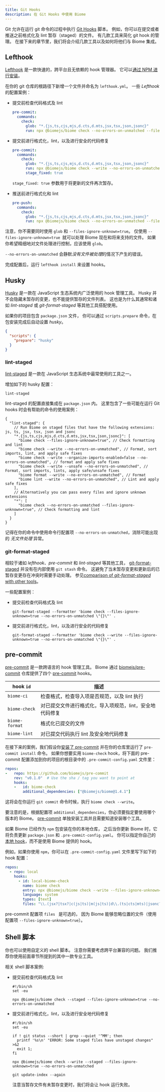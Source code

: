 ```yaml
---
title: Git Hooks
description: 在 Git Hooks 中使用 Biome
---
```


Git 允许在运行 git 命令的过程中执行 [Git Hooks](https://git-scm.com/book/en/v2/Customizing-Git-Git-Hooks) 脚本。
例如，你可以在提交或者推送之前格式化及 lint 暂存（staged）的文件。
有几款工具来简化 git hook 的管理。
在接下来的章节里，我们将会介绍几款工具以及如何将他们与 Biome 集成。


## Lefthook

[Lefthook](https://github.com/evilmartians/lefthook) 是一款快速的，跨平台且无依赖的 hook 管理器。
它可以[通过 NPM 进行安装](https://github.com/evilmartians/lefthook#install)。

在你的 git 仓库的根路径下新增一个文件并命名为 `lefthook.yml`。
一些 _Lefthook_ 的配置案例：

- 提交前检查代码格式及 lint

  ```yaml title="lefthook.yml"
  pre-commit:
    commands:
      check:
        glob: "*.{js,ts,cjs,mjs,d.cts,d.mts,jsx,tsx,json,jsonc}"
        run: npx @biomejs/biome check --no-errors-on-unmatched --files-ignore-unknown=true --colors=off {staged_files}
  ```

- 提交前进行格式化，lint，以及进行安全的代码修复

  ```yaml title="lefthook.yml"
  pre-commit:
    commands:
      check:
        glob: "*.{js,ts,cjs,mjs,d.cts,d.mts,jsx,tsx,json,jsonc}"
        run: npx @biomejs/biome check --write --no-errors-on-unmatched --files-ignore-unknown=true --colors=off {staged_files}
        stage_fixed: true
  ```

  `stage_fixed: true` 参数用于将更新的文件再次暂存。

- 推送前进行格式化和 lint

  ```yaml title="lefthook.yml"
  pre-push:
    commands:
      check:
        glob: "*.{js,ts,cjs,mjs,d.cts,d.mts,jsx,tsx,json,jsonc}"
        run: npx @biomejs/biome check --no-errors-on-unmatched --files-ignore-unknown=true --colors=off {push_files}
  ```

注意，你不需要同时使用 `glob` 和 `--files-ignore-unknown=true`。
仅使用 `--files-ignore-unknown=true `就可以处理 Biome 现在和将来支持的文件。
如果你希望精细地对文件处理进行控制，应该使用 `glob`。

`--no-errors-on-unmatched` 会静默*没有文件被处理*的情况下产生的错误。

完成配置后，运行 `lefthook install` 来设置 hooks。


## Husky

[Husky](https://github.com/typicode/husky) 是一款在 JavaScript 生态系统内广泛使用的 hook 管理工具。
Husky 并不会隐藏未暂存的变更，也不能提供暂存的文件列表。
这也是为什么其通常和诸如 _lint-staged_ 或 _git-format-staged_ 等其他工具搭配使用。

如果你的项目包含 `package.json` 文件，
你可以通过 `scripts.prepare` 命令，在包安装完成后自动设置 _husky_。

```json title="package.json"
{
  "scripts": {
    "prepare": "husky"
  }
}
```

### lint-staged

[lint-staged](https://github.com/lint-staged/lint-staged) 是一款在 JavaScript 生态系统中最常使用的工具之一。

增加如下的 husky 配置：

```shell title=".husky/pre-commit"
lint-staged
```

lint-staged 的配置直接集成在 `package.json` 内。
这里包含了一些可能在运行 Git hooks 时会有帮助的命令的使用案例：

```jsonc title="package.json"
{
  "lint-staged": {
    // Run Biome on staged files that have the following extensions: js, ts, jsx, tsx, json and jsonc
    "*.{js,ts,cjs,mjs,d.cts,d.mts,jsx,tsx,json,jsonc}": [
      "biome check --files-ignore-unknown=true", // Check formatting and lint
      "biome check --write --no-errors-on-unmatched", // Format, sort imports, lint, and apply safe fixes
      "biome check --write --organize-imports-enabled=false --no-errors-on-unmatched", // format and apply safe fixes
      "biome check --write --unsafe --no-errors-on-unmatched", // Format, sort imports, lints, apply safe/unsafe fixes
      "biome format --write --no-errors-on-unmatched", // Format
      "biome lint --write --no-errors-on-unmatched", // Lint and apply safe fixes
    ],
    // Alternatively you can pass every files and ignore unknown extensions
    "*": [
      "biome check --no-errors-on-unmatched --files-ignore-unknown=true", // Check formatting and lint
    ]
  }
}
```

记得在你的命令中使用命令行配置项 `--no-errors-on-unmatched`，消除可能出现的 *无文件处理* 异常。


### git-format-staged

相较于诸如 _lefthook_、_pre-commit_ 和 _lint-staged_ 等其他工具，
[git-format-staged](https://github.com/hallettj/git-format-staged) 并没有在内部使用 `git stash` 命令。
这避免了当未暂存变更和更新后的已暂存变更存在冲突时需要手动处理。
参见[comparison of _git-format-staged_ with other tools](https://github.com/hallettj/git-format-staged#comparisons-to-similar-utilities)。

一些配置案例：

- 提交前检查代码格式及 lint

  ```shell title=".husky/pre-commit"
  git-format-staged --formatter 'biome check --files-ignore-unknown=true --no-errors-on-unmatched \"{}\"' .
  ```

- 提交前进行格式化，lint，以及进行安全的代码修复

  ```shell title=".husky/pre-commit"
  git-format-staged --formatter 'biome check --write --files-ignore-unknown=true --no-errors-on-unmatched \"{}\"' .
  ```


## pre-commit

[pre-commit](https://pre-commit.com/) 是一款跨语言的 hook 管理工具。
Biome 通过 [biomejs/pre-commit](https://github.com/biomejs/pre-commit) 仓库提供了四个 [pre-commit](https://pre-commit.com/) hooks。

| hook `id`       | 描述                                                                           |
| --------------- | ---------------------------------------------------------------------------   |
| `biome-ci`      | 检查格式，检查导入项是否规范，以及 lint 执行                                     |
| `biome-check`   | 对已提交文件进行格式化，导入项规范，lint，安全地代码修复                           |
| `biome-format`  | 格式化已提交的文件                                                              |
| `biome-lint`    | 对已提交代码执行 lint 及安全地代码修复                                           |

在接下来的案例，我们假设你[安装了 pre-commit](https://pre-commit.com/index.html#install) 并在你的仓库里运行了 `pre-commit install` 命令。
如果你想要实用 `biome-check` hook，将下面的 pre-commit 配置添加到你的项目的根目录中的 `.pre-commit-config.yaml` 文件里：

```yaml title=".pre-commit-config.yaml"
repos:
-   repo: https://github.com/biomejs/pre-commit
    rev: "v0.1.0"  # Use the sha / tag you want to point at
    hooks:
    -   id: biome-check
        additional_dependencies: ["@biomejs/biome@1.4.1"]
```

这将会在你运行 `git commit` 命令时候，执行 `biome check --write`。

要注意的是，根据配置项 `additional_dependencies`，你必须要指定要使用哪个版本的 Biome。
[pre-commit](https://pre-commit.com/) 单独安装工具并且需要知道安装哪个工具。

如果 Biome 已经作为 `npm` 包安装在你的本地仓库，
之后当你更新 Biome 时，它将负责更新 `package.json` 和 `.pre-commit-config.yaml`。
你可以指定你自己的 [本地 hook](https://pre-commit.com/index.html#repository-local-hooks)，而不是使用 Biome 提供的 hook。

例如，如果你使用 `npm`，你可以在 `.pre-commit-config.yaml` 文件里写下如下的 hook 配置：

```yaml title=".pre-commit-config.yaml"
repos:
  - repo: local
    hooks:
      - id: local-biome-check
        name: biome check
        entry: npx @biomejs/biome check --write --files-ignore-unknown=true --no-errors-on-unmatched
        language: system
        types: [text]
        files: "\\.(jsx?|tsx?|c(js|ts)|m(js|ts)|d\\.(ts|cts|mts)|jsonc?)$"
```

pre-commit 配置项 `files ` 是可选的，
因为 Biome 能够忽略位置的文件（使用配置项 `--files-ignore-unknown=true`）。


## Shell 脚本

你也可以使用自定义的 shell 脚本。
注意你需要考虑跨平台兼容的问题。
我们推荐你使用前面章节所提到的其中一款专业工具。

相关 shell 脚本案例:

- 提交前检查代码格式及 lint

  ```shell title=".git/hooks/pre-commit"
  #!/bin/sh
  set -eu

  npx @biomejs/biome check --staged --files-ignore-unknown=true --no-errors-on-unmatched
  ```

- 提交前进行格式化，lint，以及进行安全地代码修复

  ```shell title=".git/hooks/pre-commit"
  #!/bin/sh
  set -eu

  if ! git status --short | grep --quiet '^MM'; then
    printf '%s\n' "ERROR: Some staged files have unstaged changes" >&2
    exit 1;
  fi

  npx @biomejs/biome check --write --staged --files-ignore-unknown=true --no-errors-on-unmatched

  git update-index --again
  ```

  注意当暂存文件有未暂存变更时，我们将会让 hook 运行失败。

